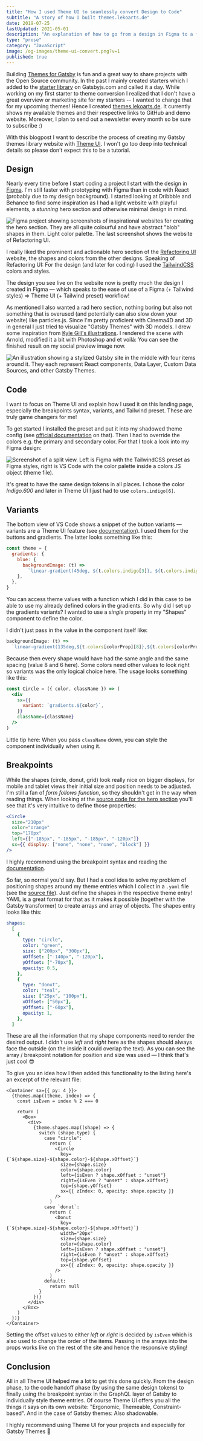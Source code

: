 ```yaml
---
title: "How I used Theme UI to seamlessly convert Design to Code"
subtitle: "A story of how I built themes.lekoarts.de"
date: 2019-07-25
lastUpdated: 2021-05-01
description: "An explanation of how to go from a design in Figma to a finished website powered by React. Using Theme UI allows you to use the same design tokens both in Figma and your front-end."
type: "prose"
category: "JavaScript"
image: /og-images/theme-ui-convert.png?v=1
published: true
---
```


Building [Themes for Gatsby](https://www.gatsbyjs.com/docs/themes/) is fun and a great way to share projects with the Open Source community. In the past I mainly created starters which I added to the [starter library](https://www.gatsbyjs.com/starters/) on Gatsbyjs.com and called it a day. While working on my first starter to theme conversion I realized that I don't have a great overview or marketing site for my starters -- I wanted to change that for my upcoming themes! Hence I created [themes.lekoarts.de](https://themes.lekoarts.de/). It currently shows my available themes and their respective links to GitHub and demo website. Moreover, I plan to send out a newsletter every month so be sure to subscribe :)

With this blogpost I want to describe the process of creating my Gatsby themes library website with [Theme UI](https://theme-ui.com/). I won't go too deep into technical details so please don't expect this to be a tutorial.

## Design

Nearly every time before I start coding a project I start with the design in [Figma](https://www.figma.com). I'm still faster with prototyping with Figma than in code with React (probably due to my design background). I started looking at Dribbble and Behance to find some inspiration as I had a light website with playful elements, a _stunning_ hero section and otherwise minimal design in mind.

![Figma project showing screenshots of inspirational websites for creating the hero section. They are all quite colourful and have abstract "blob" shapes in them. Light color palette. The last screenshot shows the website of Refactoring UI.](./figma-inspiration-websites.jpg)

I really liked the prominent and actionable hero section of the [Refactoring UI](https://www.refactoringui.com/) website, the shapes and colors from the other designs. Speaking of Refactoring UI: For the design (and later for coding) I used the [TailwindCSS](https://tailwindcss.com/) colors and styles.

The design you see live on the website now is pretty much the design I created in Figma — which speaks to the ease of use of a Figma (+ Tailwind styles) => Theme UI (+ Tailwind preset) workflow!

As mentioned I also wanted a rad hero section, nothing boring but also not something that is overused (and potentially can also slow down your website) like particles.js. Since I'm pretty proficient with Cinema4D and 3D in general I just tried to visualize "Gatsby Themes" with 3D models. I drew some inspiration from [Kyle Gill's illustrations](https://kylegill.com/essays/a-simple-guide-to-gatsby-themes). I rendered the scene with Arnold, modified it a bit with Photoshop and et voilá: You can see the finished result on my social preview image now.

![An illustration showing a stylized Gatsby site in the middle with four items around it. They each represent React components, Data Layer, Custom Data Sources, and other Gatsby Themes.](./illustration.jpg)

## Code

I want to focus on Theme UI and explain how I used it on this landing page, especially the breakpoints syntax, variants, and Tailwind preset. These are truly game changers for me!

To get started I installed the preset and put it into my shadowed theme config (see [official documentation](https://theme-ui.com/packages/presets) on that). Then I had to override the colors e.g. the primary and secondary color. For that I took a look into my Figma design:

![Screenshot of a split view. Left is Figma with the TailwindCSS preset as Figma styles, right is VS Code with the color palette inside a colors JS object (theme file).](./figma-to-code.jpg)

It's great to have the same design tokens in all places. I chose the color _Indigo.600_ and later in Theme UI I just had to use `colors.indigo[6]`.

## Variants

The bottom view of VS Code shows a snippet of the button variants — variants are a Theme UI feature (see [documentation](https://theme-ui.com/guides/variants/)). I used them for the buttons and gradients. The latter looks something like this:

```js title=src/gatsby-plugin-theme-ui/index.js
const theme = {
  gradients: {
    blue: {
      backgroundImage: (t) =>
        `linear-gradient(45deg, ${t.colors.indigo[3]}, ${t.colors.indigo[5]})`,
    },
  },
}
```

You can access theme values with a function which I did in this case to be able to use my already defined colors in the gradients. So why did I set up the gradients variants? I wanted to use a _single_ property in my "Shapes" component to define the color.

I didn't just pass in the value in the component itself like:

```js
backgroundImage: (t) =>
  `linear-gradient(135deg,${t.colors[colorProp][8]},${t.colors[colorProp][6]})`
```

Because then every shape would have had the same angle and the same spacing (value 8 and 6 here). Some colors need other values to look right so variants was the only logical choice here. The usage looks something like this:

```jsx
const Circle = ({ color, className }) => (
  <div
    sx={{
      variant: `gradients.${color}`,
    }}
    className={className}
  />
)
```

Little tip here: When you pass `className` down, you can style the component individually when using it.

## Breakpoints

While the shapes (circle, donut, grid) look really nice on bigger displays, for mobile and tablet views their initial size and position needs to be adjusted. I'm still a fan of _form follows function_, so they shouldn't get in the way when reading things. When looking at the [source code for the hero section](https://github.com/LekoArts/gatsby-themes/blob/f4907add9f3cc35336422357687c82257ab9911a/www/src/components/hero.tsx) you'll see that it's very intuitive to define those properties:

```jsx
<Circle
  size="210px"
  color="orange"
  top="170px"
  left={["-185px", "-185px", "-185px", "-120px"]}
  sx={{ display: ["none", "none", "none", "block"] }}
/>
```

I highly recommend using the breakpoint syntax and reading the [documentation](https://theme-ui.com/getting-started/#responsive-styles).

So far, so normal you'd say. But I had a cool idea to solve my problem of positioning shapes around my theme entries which I collect in a `.yaml` file (see the [source file](https://github.com/LekoArts/gatsby-themes/blob/f4907add9f3cc35336422357687c82257ab9911a/www/data/themes.yaml)). Just define the shapes in the respective theme entry! YAML is a great format for that as it makes it possible (together with the Gatsby transformer) to create arrays and array of objects. The shapes entry looks like this:

```yaml
shapes:
  [
    {
      type: "circle",
      color: "green",
      size: ["200px", "300px"],
      xOffset: ["-140px", "-120px"],
      yOffset: ["-70px"],
      opacity: 0.5,
    },
    {
      type: "donut",
      color: "teal",
      size: ["25px", "100px"],
      xOffset: ["50px"],
      yOffset: ["-60px"],
      opacity: 1,
    },
  ]
```

These are all the information that my shape components need to render the desired output. I didn't use _left_ and _right_ here as the shapes should always face the outside (on the inside it could overlap the text). As you can see the array / breakpoint notation for position and size was used — I think that's just cool 😎

To give you an idea how I then added this functionality to the listing here's an excerpt of the relevant file:

```tsx title=src/components/listing.tsx
<Container sx={{ py: 4 }}>
  {themes.map((theme, index) => {
    const isEven = index % 2 === 0

    return (
      <Box>
        <div>
          {theme.shapes.map((shape) => {
            switch (shape.type) {
              case "circle":
                return (
                  <Circle
                    key={`${shape.size}-${shape.color}-${shape.xOffset}`}
                    size={shape.size}
                    color={shape.color}
                    left={isEven ? shape.xOffset : "unset"}
                    right={isEven ? "unset" : shape.xOffset}
                    top={shape.yOffset}
                    sx={{ zIndex: 0, opacity: shape.opacity }}
                  />
                )
              case `donut`:
                return (
                  <Donut
                    key={`${shape.size}-${shape.color}-${shape.xOffset}`}
                    width="20px"
                    size={shape.size}
                    color={shape.color}
                    left={isEven ? shape.xOffset : "unset"}
                    right={isEven ? "unset" : shape.xOffset}
                    top={shape.yOffset}
                    sx={{ zIndex: 0, opacity: shape.opacity }}
                  />
                )
              default:
                return null
            }
          })}
        </div>
      </Box>
    )
  })}
</Container>
```

Setting the offset values to either _left_ or _right_ is decided by `isEven` which is also used to change the order of the items. Passing in the arrays into the props works like on the rest of the site and hence the responsive styling!

## Conclusion

All in all Theme UI helped me a lot to get this done quickly. From the design phase, to the code handoff phase (by using the same design tokens) to finally using the breakpoint syntax in the GraphQL layer of Gatsby to individually style theme entries. Of course Theme UI offers you all the things it says on its own website: "Ergonomic, Themeable, Constraint-based". And in the case of Gatsby themes: Also shadowable.

I highly recommend using Theme UI for your projects and especially for Gatsby Themes 🎉


